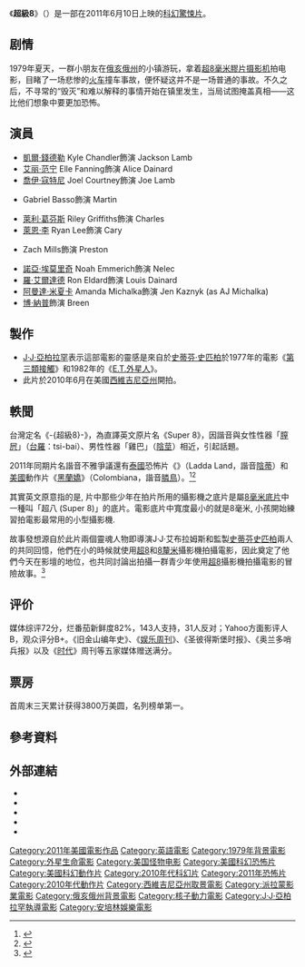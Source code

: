 {{noteTA
|T=zh-cn:超级八; zh-tw:超級8; zh-hk:S8驚世檔案;
|1=zh-cn:超级八; zh-tw:超級8; zh-hk:S8驚世檔案;
|2=zh-tw:J·J·亞柏拉罕;zh-cn:J·J·艾布拉姆斯;zh-hk:J·J·艾布斯;
}}
{{Infobox Film
| name           = 超級8
| original_name  = {{lang|en|''Super 8''}}
| cn_name        = 超级八
| hk_name        = S8驚世檔案
| tw_name        = 超級8
| image          = super 8.jpg
| caption        = 
| director       = [[J·J·亞柏拉罕|J·J·亞柏拉罕]]
| producer       = [[史蒂芬·史匹柏|史蒂芬·史匹柏]]<br/>[[布賴恩·伯克|布賴恩·伯克]]<br/>[[J·J·亞柏拉罕|J·J·亞柏拉罕]]
| writer         = [[J·J·亞柏拉罕|J·J·亞柏拉罕]]
| narrator       = 
| starring       = [[Kyle_Chandler|Kyle Chandler]]<br />[[Elle_Fanning|Elle Fanning]]<br />[[AJ·蜜雪卡|阿曼達·米夏卡]]
| music          = [[迈克·吉亚奇诺|迈克·吉亚奇诺]]
| sec-title       = 『'''IT ARRIVES'''』
| cinematography = [[Larry_Fong|Larry Fong]]
| editing        = [[Maryann_Brandon|Maryann Brandon]]
| studio         = Bad Robot Productions<br />Amblin Entertainment
| distributor    = [[派拉蒙影業|派拉蒙影業]]
| released       = 2011年6月10日
| runtime        = 112 分钟
| country        = {{美国}}
| language       = 英語
| budget         = 5000萬[[美元|美元]]
| gross          = $260,095,986
| preceded_by    = 
| followed_by    = 
| amg_id         = 1:516781
| imdb_id        = 1650062
}}
《'''超級8'''》（{{lang-en|''Super 8''}}）是一部在2011年6月10日上映的[[科幻|科幻]][[驚悚片|驚悚片]]。

== 剧情 ==
{{剧情摘要不完整|time=2020-02-27T03:20:37+00:00|small=left}}
1979年夏天，一群小朋友在[[俄亥俄州|俄亥俄州]]的小镇游玩，拿着[[超8毫米膠片|超8毫米膠片]][[摄影机|摄影机]]拍电影，目睹了一场悲惨的[[火车|火车]]撞车事故，便怀疑这并不是一场普通的事故。不久之后，不寻常的“毁灭”和难以解释的事情开始在镇里发生，当局试图掩盖真相——这比他们想象中要更加恐怖。

== 演員 ==
* [[凱爾·錢德勒|凱爾·錢德勒]] Kyle Chandler飾演 Jackson Lamb 
* [[艾丽·范宁|艾丽·范宁]] Elle Fanning飾演 Alice Dainard
* [[喬爾·科特尼|喬伊·寇特尼]] Joel Courtney飾演 Joe Lamb  
* {{tsl|en|Gabriel Basso|蓋布瑞爾·貝索}} Gabriel Basso飾演 Martin
* [[萊利·格里菲斯|萊利·葛芬斯]] Riley Griffiths飾演 Charles
* [[萊恩·李|萊恩·李]] Ryan Lee飾演 Cary
* {{tsl|en|Zach Mills|查克·米爾斯}} Zach Mills飾演 Preston
* [[諾亞·埃莫里奇|諾亞·埃莫里奇]] Noah Emmerich飾演 Nelec
* [[朗·埃達德|羅·艾爾達德]] Ron Eldard飾演 Louis Dainard
* [[AJ·蜜雪卡|阿曼達·米夏卡]] Amanda Michalka飾演 Jen Kaznyk (as AJ Michalka)
* [[博·納普|博·納普]]飾演 Breen

== 製作 ==
*[[J·J·亞柏拉罕|J·J·亞柏拉罕]]表示這部電影的靈感是來自於[[史蒂芬·史匹柏|史蒂芬·史匹柏]]於1977年的電影《[[第三類接觸_(電影)|第三類接觸]]》和1982年的《[[E.T.外星人|E.T.外星人]]》。
*此片於2010年6月在美國[[西維吉尼亞州|西維吉尼亞州]]開拍。

== 軼聞 ==
台灣定名《-{超級8}-》，為直譯英文原片名《Super 8》，因諧音與女性性器「[[女陰|膣屄]]」（[[台羅|台羅]]：tsi-bai）、男性性器「雞巴」（[[陰莖|陰莖]]）相近，引起話題。

2011年同期片名諧音不雅爭議還有[[泰國|泰國]]恐怖片《{{link-en|陰地|Ladda Land}}》（Ladda Land，諧音[[陰蒂|陰蒂]]）和[[美國|美國]]動作片《[[黑蘭嬌|黑蘭嬌]]》（Colombiana，諧音[[陰莖|膦鳥]]）。<ref>{{cite web|url=http://tw.news.yahoo.com/article/url/d/a/110529/2/2sdgg.html　|title=超級8、黑蘭嬌…電影譯名有特「色」(原網址已撤文)|publisher=聯合新聞網|date=2011-05-29|accessdate=2010-05-31}}{{dead link|date=2018年4月 |bot=InternetArchiveBot |fix-attempted=yes }}</ref><ref>{{cite web |url=http://iservice.libertytimes.com.tw/liveNews/news.php?no=501477 |title=《超級8》、《陰地》諧音太害羞　未演先轟動 (原網址已撤文) |publisher=[[自由時報|自由時報]] |date=2011-05-29 |accessdate=2010-05-31 }}{{dead link|date=2018年4月 |bot=InternetArchiveBot |fix-attempted=yes }}</ref>

其實英文原意指的是, 片中那些少年在拍片所用的攝影機之底片是屬[[8毫米底片|8毫米底片]]中一種叫「超八 (Super 8)」的底片。電影底片中寬度最小的就是8毫米, 小孩開始練習拍電影最常用的小型攝影機.

故事發想源自於此片兩個靈魂人物即導演J·J·艾布拉姆斯和監製[[史蒂芬史匹柏|史蒂芬史匹柏]]兩人的共同回憶，他們在小的時候就使用[[超8毫米底片|超8]]和[[8毫米底片|8釐米]]攝影機拍攝電影，因此奠定了他們今天在影壇的地位，也共同討論出拍攝一群青少年使用[[超8|超8]]攝影機拍攝電影的冒險故事。<ref>{{cite web | url=http://app2.atmovies.com.tw/film/fsen31650062/ |title= 超級8 Super 8 | publisher=[[開眼電影網|開眼電影網]]}}</ref>

== 评价 ==
媒体综评72分，烂番茄新鲜度82%，143人支持，31人反对；Yahoo方面影评人B，观众评分B+。《旧金山编年史》、《[[娱乐周刊|娱乐周刊]]》、《圣彼得斯堡时报》、《奥兰多哨兵报》以及《[[时代|时代]]》周刊等五家媒体赠送满分。

== 票房 ==
首周末三天累计获得3800万美圆，名列榜单第一。

== 參考資料 ==
{{Reflist}}

== 外部連結 ==
* {{IMDb title|1650062}}
* {{Rotten Tomatoes|super_8}}
* {{metacritic film|super-8}}
* {{Allmovie title|516781}}
* {{Mojo title|super8}}

{{start box}}
{{succession prize box|《[[X戰警：初級|X戰警：初級]]》|《[[綠燈俠_(電影)|綠燈俠]]》|{{flagicon|USA}}[[2011年美國週末票房冠軍|2011年美國週末票房冠軍]]|6月12日}}
{{end box}}
{{J·J·艾布拉姆斯}}
{{Steven Spielberg}}
{{DEFAULTSORT:Super 8}}
[[Category:2011年美國電影作品|Category:2011年美國電影作品]]
[[Category:英語電影|Category:英語電影]]
[[Category:1979年背景電影|Category:1979年背景電影]]
[[Category:外星生命電影|Category:外星生命電影]]
[[Category:美国怪物电影|Category:美国怪物电影]]
[[Category:美國科幻恐怖片|Category:美國科幻恐怖片]]
[[Category:美國科幻動作片|Category:美國科幻動作片]]
[[Category:2010年代科幻片|Category:2010年代科幻片]]
[[Category:2011年恐怖片|Category:2011年恐怖片]]
[[Category:2010年代動作片|Category:2010年代動作片]]
[[Category:西維吉尼亞州取景電影|Category:西維吉尼亞州取景電影]]
[[Category:派拉蒙影業電影|Category:派拉蒙影業電影]]
[[Category:俄亥俄州背景電影|Category:俄亥俄州背景電影]]
[[Category:核子動力電影|Category:核子動力電影]]
[[Category:J·J·亞柏拉罕執導電影|Category:J·J·亞柏拉罕執導電影]]
[[Category:安培林娛樂電影|Category:安培林娛樂電影]]